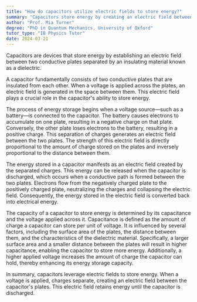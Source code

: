 ```yaml
---
title: "How do capacitors utilize electric fields to store energy?"
summary: "Capacitors store energy by creating an electric field between two conductive plates separated by an insulator."
author: "Prof. Mia Turner"
degree: "PhD in Quantum Mechanics, University of Oxford"
tutor_type: "IB Physics Tutor"
date: 2024-03-21
---
```


Capacitors are devices that store energy by establishing an electric field between two conductive plates separated by an insulating material known as a dielectric.

A capacitor fundamentally consists of two conductive plates that are insulated from each other. When a voltage is applied across the plates, an electric field is generated in the space between them. This electric field plays a crucial role in the capacitor's ability to store energy.

The process of energy storage begins when a voltage source—such as a battery—is connected to the capacitor. The battery causes electrons to accumulate on one plate, resulting in a negative charge on that plate. Conversely, the other plate loses electrons to the battery, resulting in a positive charge. This separation of charges generates an electric field between the two plates. The strength of this electric field is directly proportional to the amount of charge stored on the plates and inversely proportional to the distance between them.

The energy stored in a capacitor manifests as an electric field created by the separated charges. This energy can be released when the capacitor is discharged, which occurs when a conductive path is formed between the two plates. Electrons flow from the negatively charged plate to the positively charged plate, neutralizing the charges and collapsing the electric field. Consequently, the energy stored in the electric field is converted back into electrical energy.

The capacity of a capacitor to store energy is determined by its capacitance and the voltage applied across it. Capacitance is defined as the amount of charge a capacitor can store per unit of voltage. It is influenced by several factors, including the surface area of the plates, the distance between them, and the characteristics of the dielectric material. Specifically, a larger surface area and a smaller distance between the plates will result in higher capacitance, enabling the capacitor to store more energy. Additionally, a higher applied voltage increases the amount of charge the capacitor can hold, thereby enhancing its energy storage capacity.

In summary, capacitors leverage electric fields to store energy. When a voltage is applied, charges separate, creating an electric field between the capacitor's plates. This electric field retains energy until the capacitor is discharged.
    